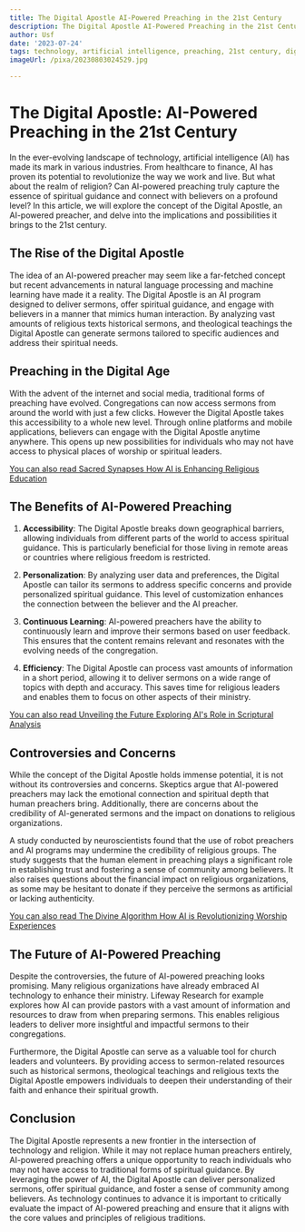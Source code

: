 ```yaml
---
title: The Digital Apostle AI-Powered Preaching in the 21st Century
description: The Digital Apostle AI-Powered Preaching in the 21st Century
author: Usf
date: '2023-07-24'
tags: technology, artificial intelligence, preaching, 21st century, digital apostle
imageUrl: /pixa/20230803024529.jpg

---
```

# The Digital Apostle: AI-Powered Preaching in the 21st Century

In the ever-evolving landscape of technology, artificial intelligence (AI) has  made its mark in various industries. From healthcare to finance, AI has  proven  its potential to revolutionize the way we work and  live. But what about the  realm of  religion? Can AI-powered preaching truly  capture  the essence of spiritual guidance and connect  with believers on a profound level? In this article, we will explore the concept of the Digital Apostle, an AI-powered  preacher, and delve into the implications and possibilities  it brings to the 21st century.

## The Rise of the Digital  Apostle

The idea of an AI-powered  preacher may seem like  a far-fetched concept but recent advancements in natural language processing and machine learning have made it a reality. The Digital Apostle is an  AI program designed to deliver sermons, offer spiritual guidance, and  engage with believers in a manner that mimics human interaction. By analyzing vast amounts of religious  texts historical sermons, and theological teachings the  Digital Apostle can generate sermons tailored to specific audiences and address their spiritual needs.

## Preaching in the Digital Age

With the advent of the internet and social media, traditional forms of preaching have evolved. Congregations can now access sermons  from around the world with just a few clicks. However the Digital Apostle takes this accessibility to a whole new level. Through online platforms and mobile applications, believers can engage with the  Digital Apostle anytime anywhere. This opens up  new possibilities for individuals  who may not have access to physical places of worship or spiritual leaders.

[You can also read Sacred Synapses How AI is Enhancing Religious Education](Sacred%20Synapses%20How%20AI%20is%20Enhancing%20Religious%20Education)


## The Benefits  of AI-Powered Preaching

1. **Accessibility**: The Digital Apostle breaks down geographical barriers, allowing individuals from  different parts of the world to access spiritual guidance.  This is particularly beneficial for those living in  remote areas  or countries where religious freedom is restricted.

2.  **Personalization**: By analyzing user data  and  preferences, the Digital Apostle can tailor its  sermons  to address specific concerns and provide  personalized spiritual guidance.  This level of customization enhances  the connection between the believer and  the AI preacher.

3. **Continuous Learning**: AI-powered preachers have the ability to continuously learn and  improve their sermons based  on user feedback.  This ensures  that the content remains relevant and resonates with the evolving needs of the congregation.

4. **Efficiency**: The Digital  Apostle can process vast amounts  of information in a short period, allowing it to deliver sermons on a wide range of topics with depth and accuracy. This saves time for religious leaders and enables them to focus on other  aspects of their ministry.

[You can also read Unveiling the Future Exploring  AI's Role in Scriptural Analysis](Unveiling%20the%20Future%20Exploring%20AI%27s%20Role%20in%20Scriptural%20Analysis)


##  Controversies and Concerns

While the concept of the Digital Apostle holds immense potential, it is not without  its controversies and  concerns. Skeptics argue that  AI-powered preachers may lack  the emotional connection  and  spiritual depth that human preachers bring. Additionally, there are concerns about the credibility of AI-generated sermons and the impact on donations to religious organizations.

A study conducted by neuroscientists found that the  use of robot preachers  and AI  programs may undermine the credibility of religious groups. The study suggests that the human  element in preaching plays  a significant role in establishing trust and fostering a sense of community among believers. It also raises questions  about the financial impact on religious organizations,  as some may  be hesitant to donate if  they perceive the sermons as artificial or lacking authenticity.

[You can also read The Divine Algorithm How AI is  Revolutionizing Worship Experiences](The%20Divine%20Algorithm%20How%20AI%20is%20Revolutionizing%20Worship%20Experiences)


## The Future of AI-Powered Preaching

Despite the controversies, the future of AI-powered preaching looks promising. Many religious organizations have already embraced AI technology to enhance their ministry. Lifeway Research for  example explores how AI can  provide pastors with a vast amount of information and resources to draw from when preparing sermons. This enables religious leaders to deliver more insightful and impactful sermons to their congregations.

Furthermore,  the Digital Apostle can serve as a valuable tool  for church leaders and volunteers. By providing access to sermon-related resources such as historical sermons,  theological teachings and religious texts the  Digital Apostle  empowers individuals to deepen their  understanding of their faith and enhance their spiritual growth.

## Conclusion

The Digital Apostle represents a new frontier in the intersection  of technology and religion. While it may not  replace human  preachers entirely, AI-powered preaching offers a unique opportunity to reach individuals who may not have access to traditional forms of spiritual guidance. By leveraging  the power of AI,  the Digital Apostle can deliver personalized sermons, offer spiritual guidance, and foster  a sense of community  among believers. As technology continues to advance it is important to critically evaluate the impact of AI-powered preaching  and ensure that it aligns with the core values and principles of  religious traditions.